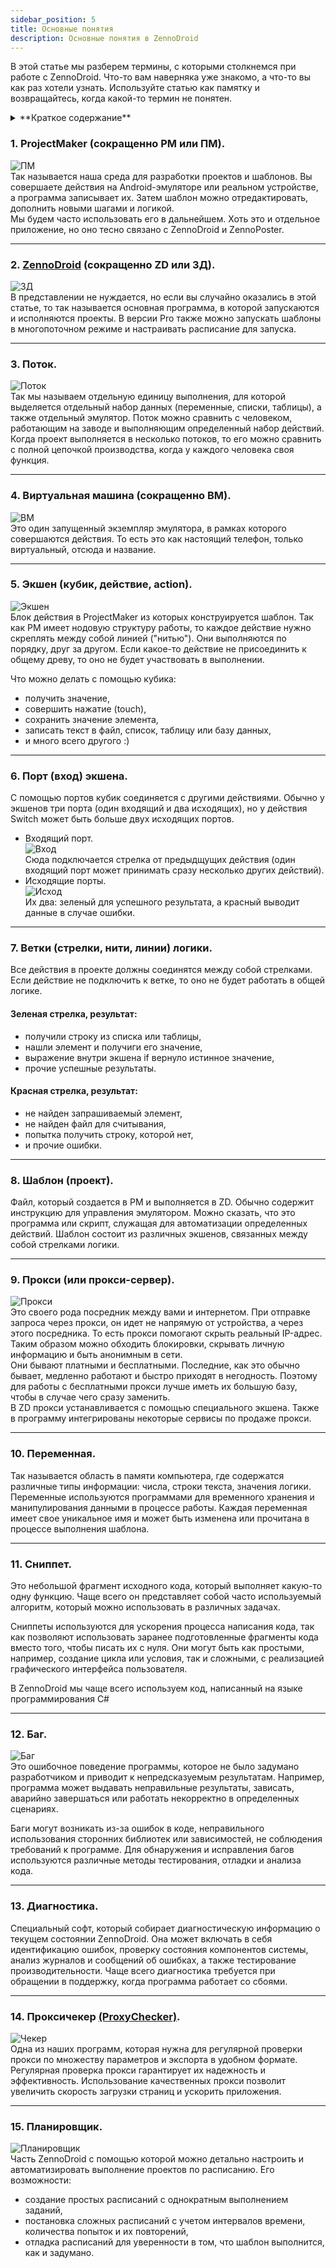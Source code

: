 ```yaml
---
sidebar_position: 5
title: Основные понятия
description: Основные понятия в ZennoDroid
---
```


В этой статье мы разберем термины, с которыми столкнемся при работе с ZennoDroid. Что-то вам наверняка уже знакомо, а что-то вы как раз хотели узнать. Используйте статью как памятку и возвращайтесь, когда какой-то термин не понятен.  

<details>
<summary>**Краткое содержание**</summary>
<!--All you need is a blank line-->

    + ProjectMaker.
    + ZennoDroid.  
    + Поток.  
    + Виртуальная машина.  
    + Экшен.
    + Порт экшена.
    + Ветки логики.
    + Шаблон.
    + Прокси.
    + Переменная.
    + Сниппет.
    + Баг.
    + Диагностика.
    + Проксичекер.
    + Планировщик.
</details>   

###  1. ProjectMaker (сокращенно PM или ПМ).  
![ПМ](./assets/BasicTerms/BasicTerms_pic1.png)   
Так называется наша среда для разработки проектов и шаблонов. Вы совершаете действия на Android-эмуляторе или реальном устройстве, а программа записывает их. Затем шаблон можно отредактировать, дополнить новыми шагами и логикой.   
Мы будем часто использовать его в дальнейшем.  Хоть это и отдельное приложение, но оно тесно связано с ZennoDroid и ZennoPoster.  
_______________________________________________ 
###  2. [ZennoDroid](https://zennolab.com/ru/products/zennodroid/) (сокращенно ZD или ЗД).  
![ЗД](./assets/BasicTerms/BasicTerms_pic2.png)  
В представлении не нуждается, но если вы случайно оказались в этой статье, то так называется основная программа, в которой запускаются и исполняются проекты. В версии Pro также можно запускать шаблоны в многопоточном режиме и настраивать расписание для запуска.  
_______________________________________________ 
###  3. Поток.  
![Поток](./assets/BasicTerms/BasicTerms_pic5.png)  
Так мы называем отдельную единицу выполнения, для которой выделяется отдельный набор данных (переменные, списки, таблицы), а также отдельный эмулятор. Поток можно сравнить с человеком, работающим на заводе и выполняющим определенный набор действий. Когда проект выполняется в несколько потоков, то его можно сравнить с полной цепочкой производства, когда у каждого человека своя функция.  
_______________________________________________ 
###  4. Виртуальная машина (сокращенно ВМ).  
![ВМ](./assets/BasicTerms/BasicTerms_pic4.png)  
Это один запущенный экземпляр эмулятора, в рамках которого совершаются действия. То есть это как настоящий телефон, только виртуальный, отсюда и название.  
_______________________________________________ 
### 5. Экшен (кубик, действие, action).  
![Экшен](./assets/BasicTerms/BasicTerms_pic3.png)   
Блок действия в ProjectMaker из которых конструируется шаблон. Так как PM имеет нодовую структуру работы, то каждое действие нужно скреплять между собой линией ("нитью"). Они выполняются по порядку, друг за другом. Если какое-то действие не присоединить к общему древу, то оно не будет участвовать в выполнении.  

Что можно делать с помощью кубика:  
- получить значение,
- совершить нажатие (touch),
- сохранить значение элемента,
- записать текст в файл, список, таблицу или базу данных,
- и много всего другого :)  
_______________________________________________  
### 6. Порт (вход) экшена.  
С помощью портов кубик соединяется с другими действиями. Обычно у экшенов три порта (один входящий и два исходящих), но у действия Switch может быть больше двух исходящих портов.  
- Входящий порт.  
![Вход](./assets/BasicTerms/BasicTerms_pic6.png)  
Сюда подключается стрелка от предыдщущих действия (один входящий порт может принимать сразу несколько других действий).  
- Исходящие порты.  
![Исход](./assets/BasicTerms/BasicTerms_pic7.png)    
Их два: зеленый для успешного результата, а красный выводит данные в случае ошибки.  
_______________________________________________  
### 7. Ветки (стрелки, нити, линии) логики.    
Все действия в проекте должны соединятся между собой стрелками. Если действие не подключить к ветке, то оно не будет работать в общей логике.  
#### Зеленая стрелка, результат:  
- получили строку из списка или таблицы,
- нашли элемент и получиги его значение,
- выражение внутри экшена if вернуло истинное значение,
- прочие успешные результаты.  
#### Красная стрелка, результат:  
- не найден запрашиваемый элемент,
- не найден файл для считывания,
- попытка получить строку, которой нет,
- и прочие ошибки.  
_______________________________________________ 
### 8. Шаблон (проект).  
Файл, который создается в PM и выполняется в ZD. Обычно содержит инструкцию для управления эмулятором. Можно сказать, что это программа или скрипт, служащая для автоматизации определенных действий. Шаблон состоит из различных экшенов, связанных между собой стрелками логики.  
_______________________________________________ 
### 9. Прокси (или прокси-сервер).  
![Прокси](./assets/BasicTerms/BasicTerms_pic8.png)   
Это своего рода посредник между вами и интернетом. При отправке запроса через прокси, он идет не напрямую от устройства, а через этого посредника. То есть прокси помогают скрыть реальный IP-адрес. Таким образом можно обходить блокировки, скрывать личную информацию и быть анонимным в сети.  
Они бывают платными и бесплатными. Последние, как это обычно бывает, медленно работают и быстро приходят в негодность. Поэтому для работы с бесплатными прокси лучше иметь их большую базу, чтобы в случае чего сразу заменить.  
В ZD прокси устанавливается с помощью специального экшена. Также в программу интегрированы некоторые сервисы по продаже прокси.  
_______________________________________________ 
### 10. Переменная.  
Так называется область в памяти компьютера, где содержатся различные типы информации: числа, строки текста, значения логики. Переменные используются программами для временного хранения и манипулирования данными в процессе работы. Каждая переменная имеет свое уникальное имя и может быть изменена или прочитана в процессе выполнения шаблона.
_______________________________________________ 
### 11. Сниппет.  
Это небольшой фрагмент исходного кода, который выполняет какую-то одну функцию. Чаще всего он представляет собой часто используемый алгоритм, который можно использовать в различных задачах.  

Сниппеты используются для ускорения процесса написания кода, так как позволяют использовать заранее подготовленные фрагменты кода вместо того, чтобы писать их с нуля. Они могут быть как простыми, например, создание цикла или условия, так и сложными, с реализацией графического интерфейса пользователя.  

В ZennoDroid мы чаще всего используем код, написанный на языке программирования С#
_______________________________________________ 
### 12. Баг.  
![Баг](./assets/BasicTerms/BasicTerms_pic9.jpg)    
Это ошибочное поведение программы, которое не было задумано разработчиком и приводит к непредсказуемым результатам. Например, программа может выдавать неправильные результаты, зависать, аварийно завершаться или работать некорректно в определенных сценариях.  

Баги могут возникать из-за ошибок в коде, неправильного использования сторонних библиотек или зависимостей, не соблюдения требований к программе. Для обнаружения и исправления багов используются различные методы тестирования, отладки и анализа кода.    
_______________________________________________ 
### 13. Диагностика.  
Специальный софт, который собирает диагностическую информацию о текущем состоянии ZennoDroid. Она  может включать в себя идентификацию ошибок, проверку состояния компонентов системы, анализ журналов и сообщений об ошибках, а также тестирование производительности. Чаще всего диагностика требуется при обращении в поддержку, когда программа работает со сбоями.  
_______________________________________________ 
### 14. Проксичекер [(ProxyChecker)](https://zennolab.com/ru/products/zennoproxychecker/).  
![Чекер](./assets/BasicTerms/BasicTerms_pic10.png)  
Одна из наших программ, которая нужна для регулярной проверки прокси по множеству параметров и экспорта в удобном формате. Регулярная проверка прокси гарантирует их надежность и эффективность. Использование качественных прокси позволит увеличить скорость загрузки страниц и ускорить приложения.
_______________________________________________ 
### 15. Планировщик.  
![Планировщик](./assets/BasicTerms/BasicTerms_pic11.png)  
Часть ZennoDroid с помощью которой можно детально настроить и автоматизировать выполнение проектов по расписанию. Его возможности:  
- создание простых расписаний с однократным выполнением заданий,
- постановка сложных расписаний с учетом интервалов времени, количества попыток и их повторений,  
- отладка расписаний для уверенности в том, что шаблон выполнится, как и задумано.


